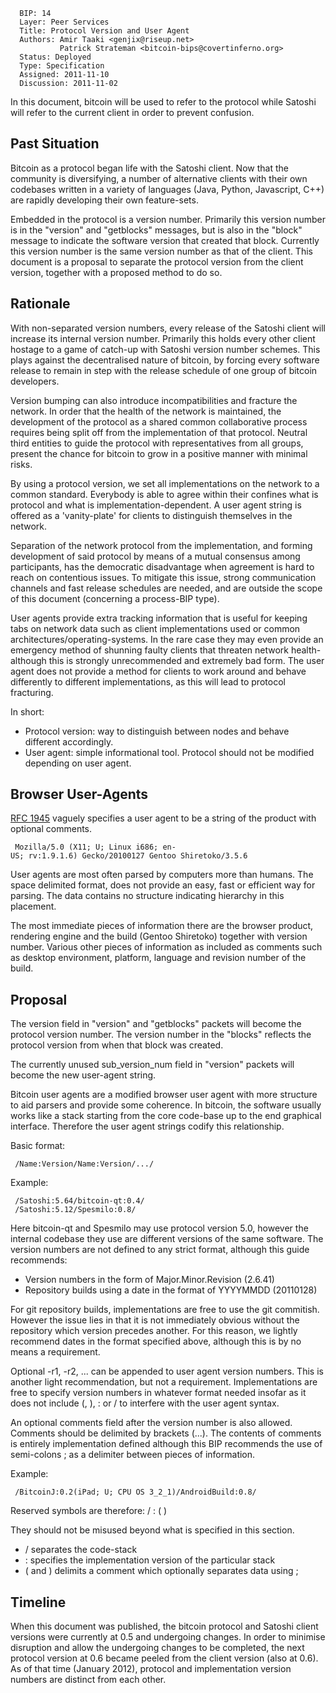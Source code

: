 <pre>
  BIP: 14
  Layer: Peer Services
  Title: Protocol Version and User Agent
  Authors: Amir Taaki <genjix@riseup.net>
           Patrick Strateman <bitcoin-bips@covertinferno.org>
  Status: Deployed
  Type: Specification
  Assigned: 2011-11-10
  Discussion: 2011-11-02
</pre>

In this document, bitcoin will be used to refer to the protocol while Satoshi will refer to the current client in order to prevent confusion.

== Past Situation ==

Bitcoin as a protocol began life with the Satoshi client. Now that the community is diversifying, a number of alternative clients with their own codebases written in a variety of languages (Java, Python, Javascript, C++) are rapidly developing their own feature-sets.

Embedded in the protocol is a version number. Primarily this version number is in the "version" and "getblocks" messages, but is also in the "block" message to indicate the software version that created that block. Currently this version number is the same version number as that of the client. This document is a proposal to separate the protocol version from the client version, together with a proposed method to do so.

== Rationale ==

With non-separated version numbers, every release of the Satoshi client will increase its internal version number. Primarily this holds every other client hostage to a game of catch-up with Satoshi version number schemes. This plays against the decentralised nature of bitcoin, by forcing every software release to remain in step with the release schedule of one group of bitcoin developers.

Version bumping can also introduce incompatibilities and fracture the network. In order that the health of the network is maintained, the development of the protocol as a shared common collaborative process requires being split off from the implementation of that protocol. Neutral third entities to guide the protocol with representatives from all groups, present the chance for bitcoin to grow in a positive manner with minimal risks.

By using a protocol version, we set all implementations on the network to a common standard. Everybody is able to agree within their confines what is protocol and what is implementation-dependent. A user agent string is offered as a 'vanity-plate' for clients to distinguish themselves in the network.

Separation of the network protocol from the implementation, and forming development of said protocol by means of a mutual consensus among participants, has the democratic disadvantage when agreement is hard to reach on contentious issues. To mitigate this issue, strong communication channels and fast release schedules are needed, and are outside the scope of this document (concerning a process-BIP type).

User agents provide extra tracking information that is useful for keeping tabs on network data such as client implementations used or common architectures/operating-systems. In the rare case they may even provide an emergency method of shunning faulty clients that threaten network health- although this is strongly unrecommended and extremely bad form. The user agent does not provide a method for clients to work around and behave differently to different implementations, as this will lead to protocol fracturing.

In short:

* Protocol version: way to distinguish between nodes and behave different accordingly.
* User agent: simple informational tool. Protocol should not be modified depending on user agent.

== Browser User-Agents ==

[http://tools.ietf.org/html/rfc1945 RFC 1945] vaguely specifies a user agent to be a string of the product with optional comments.

  Mozilla/5.0 (X11; U; Linux i686; en-US; rv:1.9.1.6) Gecko/20100127 Gentoo Shiretoko/3.5.6

User agents are most often parsed by computers more than humans. The space delimited format, does not provide an easy, fast or efficient way for parsing. The data contains no structure indicating hierarchy in this placement.

The most immediate pieces of information there are the browser product, rendering engine and the build (Gentoo Shiretoko) together with version number. Various other pieces of information as included as comments such as desktop environment, platform, language and revision number of the build.

== Proposal ==

The version field in "version" and "getblocks" packets will become the protocol version number. The version number in the "blocks" reflects the protocol version from when that block was created.

The currently unused sub_version_num field in "version" packets will become the new user-agent string.

Bitcoin user agents are a modified browser user agent with more structure to aid parsers and provide some coherence. In bitcoin, the software usually works like a stack starting from the core code-base up to the end graphical interface. Therefore the user agent strings codify this relationship.

Basic format:

  /Name:Version/Name:Version/.../

Example:

  /Satoshi:5.64/bitcoin-qt:0.4/
  /Satoshi:5.12/Spesmilo:0.8/

Here bitcoin-qt and Spesmilo may use protocol version 5.0, however the internal codebase they use are different versions of the same software. The version numbers are not defined to any strict format, although this guide recommends:

* Version numbers in the form of Major.Minor.Revision (2.6.41)
* Repository builds using a date in the format of YYYYMMDD (20110128)

For git repository builds, implementations are free to use the git commitish. However the issue lies in that it is not immediately obvious without the repository which version precedes another. For this reason, we lightly recommend dates in the format specified above, although this is by no means a requirement.

Optional -r1, -r2, ... can be appended to user agent version numbers. This is another light recommendation, but not a requirement. Implementations are free to specify version numbers in whatever format needed insofar as it does not include (, ), : or / to interfere with the user agent syntax.

An optional comments field after the version number is also allowed. Comments should be delimited by brackets (...). The contents of comments is entirely implementation defined although this BIP recommends the use of semi-colons ; as a delimiter between pieces of information.

Example:

  /BitcoinJ:0.2(iPad; U; CPU OS 3_2_1)/AndroidBuild:0.8/

Reserved symbols are therefore: / : ( )

They should not be misused beyond what is specified in this section.

* / separates the code-stack
* : specifies the implementation version of the particular stack
* ( and ) delimits a comment which optionally separates data using ;

== Timeline ==

When this document was published, the bitcoin protocol and Satoshi client versions were currently at 0.5 and undergoing changes. In order to minimise disruption and allow the undergoing changes to be completed, the next protocol version at 0.6 became peeled from the client version (also at 0.6). As of that time (January 2012), protocol and implementation version numbers are distinct from each other.
